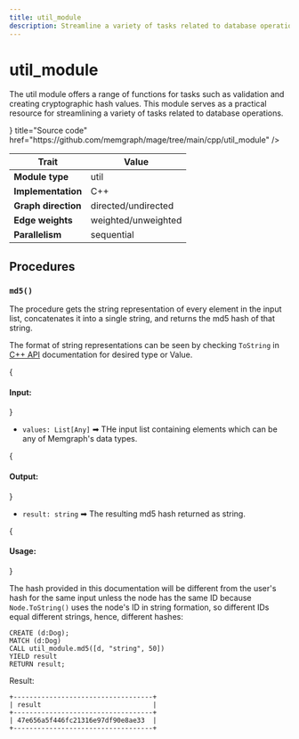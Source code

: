 ```yaml
---
title: util_module
description: Streamline a variety of tasks related to database operations using procedures from the util_module.
---
```



# util_module

The util module offers a range of functions for tasks such as validation and
creating cryptographic hash values. This module serves as a practical resource
for streamlining a variety of tasks related to database operations.

<Cards>
  <Card
    icon={<GitHub />}
    title="Source code"
    href="https://github.com/memgraph/mage/tree/main/cpp/util_module"
  />
</Cards>

| Trait               | Value               |
| ------------------- | ------------------- |
| **Module type**     | util                |
| **Implementation**  | C++                 |
| **Graph direction** | directed/undirected |
| **Edge weights**    | weighted/unweighted |
| **Parallelism**     | sequential          |

## Procedures

### `md5()`

The procedure gets the string representation of every element in the input list,
concatenates it into a single string, and returns the md5 hash of that string.

The format of string representations can be seen by checking `ToString` in [C++
API](/custom-query-modules/cpp/cpp-api) documentation for desired type or Value.

{<h4> Input: </h4>}

- `values: List[Any]` ➡ THe input list containing elements which can be any of
  Memgraph's data types.

{<h4> Output: </h4>}

- `result: string` ➡ The resulting md5 hash returned as string.

{<h4> Usage: </h4>}

The hash provided in this documentation will be different from the user's hash
for the same input unless the node has the same ID because `Node.ToString()`
uses the node's ID in string formation, so different IDs equal different
strings, hence, different hashes:

```cypher
CREATE (d:Dog);
MATCH (d:Dog)
CALL util_module.md5([d, "string", 50])
YIELD result
RETURN result;
```

Result:

```plaintext
+-----------------------------------+
| result                            |
+-----------------------------------+
| 47e656a5f446fc21316e97df90e8ae33  |
+-----------------------------------+
```